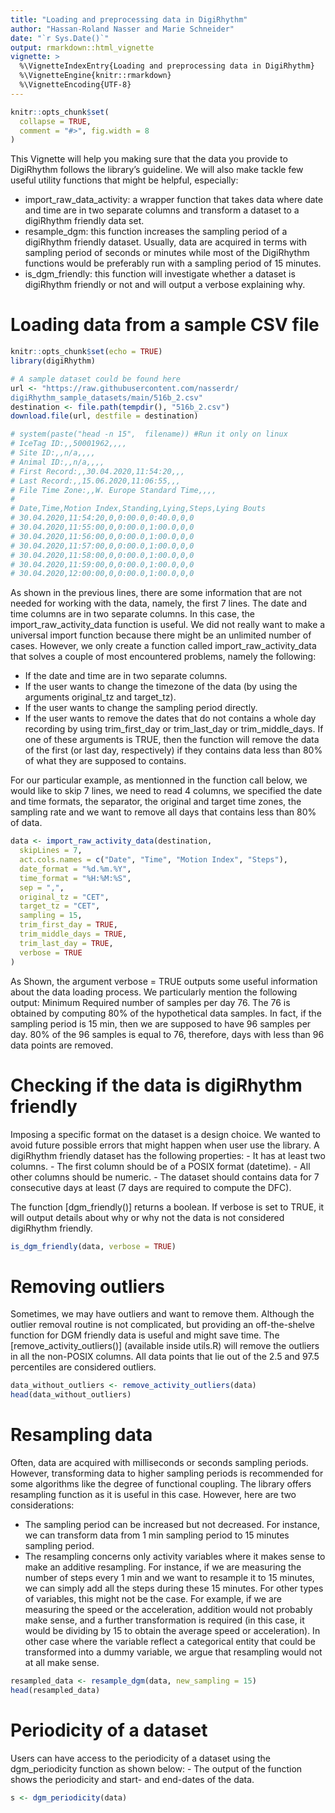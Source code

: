 ```yaml
---
title: "Loading and preprocessing data in DigiRhythm"
author: "Hassan-Roland Nasser and Marie Schneider"
date: "`r Sys.Date()`"
output: rmarkdown::html_vignette
vignette: >
  %\VignetteIndexEntry{Loading and preprocessing data in DigiRhythm}
  %\VignetteEngine{knitr::rmarkdown}
  %\VignetteEncoding{UTF-8}
---
```


```r
knitr::opts_chunk$set(
  collapse = TRUE,
  comment = "#>", fig.width = 8
)
```

This Vignette will help you making sure that the data you provide to DigiRhythm follows the library's guideline. We will also make tackle few useful utility functions that might be helpful, especially:

- import_raw_data_activity: a wrapper function that takes data where date and time are in two separate columns and transform a dataset to a digiRhythm friendly data set.
- resample_dgm: this function increases the sampling period of a digiRhythm friendly dataset. Usually, data are acquired in terms with sampling period of seconds or minutes while most of the DigiRhythm functions would be preferably run with a sampling period of 15 minutes.
- is_dgm_friendly: this function will investigate whether a dataset is digiRhythm friendly or not and will output a verbose explaining why.

# Loading data from a sample CSV file
```r
knitr::opts_chunk$set(echo = TRUE)
library(digiRhythm)

# A sample dataset could be found here
url <- "https://raw.githubusercontent.com/nasserdr/
digiRhythm_sample_datasets/main/516b_2.csv"
destination <- file.path(tempdir(), "516b_2.csv")
download.file(url, destfile = destination)

# system(paste("head -n 15",  filename)) #Run it only on linux
# IceTag ID:,,50001962,,,,
# Site ID:,,n/a,,,,
# Animal ID:,,n/a,,,,
# First Record:,,30.04.2020,11:54:20,,,
# Last Record:,,15.06.2020,11:06:55,,,
# File Time Zone:,,W. Europe Standard Time,,,,
#
# Date,Time,Motion Index,Standing,Lying,Steps,Lying Bouts
# 30.04.2020,11:54:20,0,0:00.0,0:40.0,0,0
# 30.04.2020,11:55:00,0,0:00.0,1:00.0,0,0
# 30.04.2020,11:56:00,0,0:00.0,1:00.0,0,0
# 30.04.2020,11:57:00,0,0:00.0,1:00.0,0,0
# 30.04.2020,11:58:00,0,0:00.0,1:00.0,0,0
# 30.04.2020,11:59:00,0,0:00.0,1:00.0,0,0
# 30.04.2020,12:00:00,0,0:00.0,1:00.0,0,0
```

As shown in the previous lines, there are some information that are not needed for working with the data, namely, the first 7 lines. The date and time columns are in two separate columns. In this case, the import_raw_activity_data function is useful. We did not really want to make a universal import function because there might be an unlimited number of cases. However, we only create a function called import_raw_activity_data that solves a couple of most encountered problems, namely the following:

- If the date and time are in two separate columns.
- If the user wants to change the timezone of the data (by using the arguments original_tz and target_tz).
- If the user wants to change  the sampling period directly.
- If the user wants to remove the dates that do not contains a whole day recording by using trim_first_day or trim_last_day or trim_middle_days. If one of these arguments is TRUE, then the function will remove the data of the first (or last day, respectively) if they contains data less than 80% of what they are supposed to contains.

For our particular example, as mentionned in the function call below, we would like to skip 7 lines, we need to read 4 columns, we specified the date and time formats, the separator, the original and target time zones, the sampling rate and we want to remove all days that contains less than 80% of data.

```r
data <- import_raw_activity_data(destination,
  skipLines = 7,
  act.cols.names = c("Date", "Time", "Motion Index", "Steps"),
  date_format = "%d.%m.%Y",
  time_format = "%H:%M:%S",
  sep = ",",
  original_tz = "CET",
  target_tz = "CET",
  sampling = 15,
  trim_first_day = TRUE,
  trim_middle_days = TRUE,
  trim_last_day = TRUE,
  verbose = TRUE
)
```

As Shown, the argument verbose = TRUE outputs some useful information about the data loading process. We particularly mention the following output:
Minimum Required number of samples per day 76. The 76 is obtained by computing 80% of the hypothetical data samples. In fact, if the sampling period is 15 min, then we are supposed to have 96 samples per day. 80% of the 96 samples is equal to 76, therefore, days with less than 96 data points are removed.

# Checking if the data is digiRhythm friendly
Imposing a specific format on the dataset is a design choice. We wanted to avoid future
possible errors that might happen when user use the library. A digiRhythm friendly dataset
has the following properties:
- It has at least two columns.
- The first column should be of a POSIX format (datetime).
- All other columns should be numeric.
- The dataset should contains data for 7 consecutive days at least (7 days are required to compute the DFC).

The function [dgm_friendly()] returns a boolean. If verbose is set to TRUE, it will output
details about why or why not the data is not considered digiRhythm friendly.

```r
is_dgm_friendly(data, verbose = TRUE)
```

# Removing outliers

Sometimes, we may have outliers and want to remove them. Although the outlier removal
routine is not complicated, but providing an off-the-shelve function for DGM friendly data
is useful and might save time. The [remove_activity_outliers()] (available inside utils.R) will remove the outliers in all the non-POSIX columns. All data points that lie out of the 2.5 and 97.5 percentiles are considered outliers. 
```r
data_without_outliers <- remove_activity_outliers(data)
head(data_without_outliers)
```


# Resampling data

Often, data are acquired with milliseconds or seconds sampling periods. However, transforming data to higher sampling periods is recommended for some algorithms like the degree of functional coupling. The library offers resampling function as it is useful in this case. However, here are two considerations:

- The sampling period can be increased but not decreased. For instance, we can transform data from 1 min sampling period to 15 minutes sampling period.
- The resampling concerns only activity variables where it makes sense to make an additive resampling. For instance, if we are measuring the number of steps every 1 min and we want to resample it to 15 minutes, we can simply add all the steps during these 15 minutes. For other types of variables, this might not be the case. For example, if we are measuring the speed or the acceleration, addition would not probably make sense, and a further transformation is required (in this case, it would be dividing by 15 to obtain the average speed or acceleration). In other case where the variable reflect a categorical entity that could be transformed into a dummy variable, we argue that resampling would not at all make sense.

```r
resampled_data <- resample_dgm(data, new_sampling = 15)
head(resampled_data)
```

# Periodicity of a dataset

Users can have access to the periodicity of a dataset using the dgm_periodicity function as shown below:
 - The output of the function shows the periodicity and start- and end-dates of the data.

```r
s <- dgm_periodicity(data)
```
